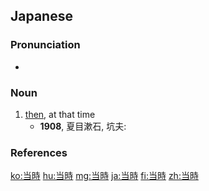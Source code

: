{{also|當時|当时}}
==Japanese==
{{ja-kanjitab|とう|じ|yomi=on}}

===Pronunciation===
* {{ja-pron|とうじ|y=o|acc=1|acc_ref=NHK}}

===Noun===
{{ja-noun|とうじ}}

# [[then]], at that time
#* '''1908''', 夏目漱石, 坑夫:
#*: {{ja-usex|どうも'''当時'''の状態を今からよく考えてみるとよっぽどおかしい。|どうも '''とうじ''' の じょうたい を いま から よく かんがえて みる と よっぽど おかし.い。|It seems awfully funny now when I think about the situation at that time.}}

===References===
<references/>

[[ko:当時]]
[[hu:当時]]
[[mg:当時]]
[[ja:当時]]
[[fi:当時]]
[[zh:当時]]